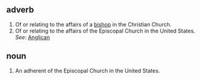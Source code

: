 ==adverb==

#Of or relating to the affairs of a [[bishop]] in the Christian Church.
#Of or relating to the affairs of the Episcopal Church in the United States. ''See'': [[Anglican]]

==noun==

#An adherent of the Episcopal Church in the United States.